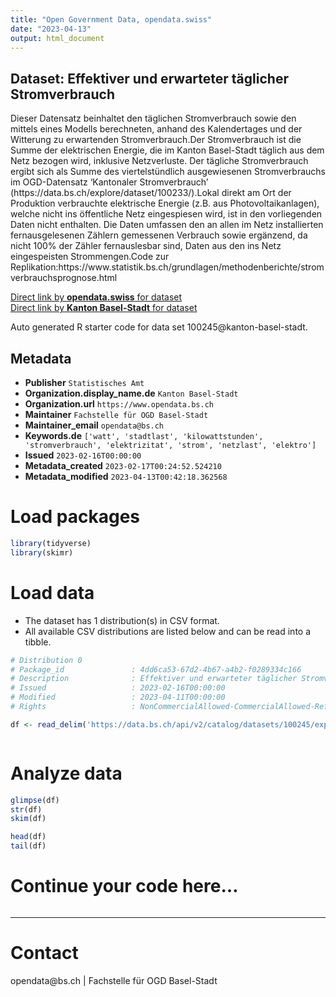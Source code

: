 ```yaml
---
title: "Open Government Data, opendata.swiss"
date: "2023-04-13"
output: html_document
---
```


## Dataset: Effektiver und erwarteter täglicher Stromverbrauch

Dieser Datensatz beinhaltet den täglichen Stromverbrauch sowie den mittels eines Modells berechneten, anhand des Kalendertages und der Witterung zu erwartenden Stromverbrauch.Der Stromverbrauch ist die Summe der elektrischen Energie, die im Kanton Basel-Stadt täglich aus dem Netz bezogen wird, inklusive Netzverluste. Der tägliche Stromverbrauch ergibt sich als Summe des viertelstündlich ausgewiesenen Stromverbrauchs im OGD-Datensatz 'Kantonaler Stromverbrauch' (https://data.bs.ch/explore/dataset/100233/).Lokal direkt am Ort der Produktion verbrauchte elektrische Energie (z.B. aus Photovoltaikanlagen), welche nicht ins öffentliche Netz eingespiesen wird, ist in den vorliegenden Daten nicht enthalten. Die Daten umfassen den an allen im Netz installierten fernausgelesenen Zählern gemessenen Verbrauch sowie ergänzend, da nicht 100% der Zähler fernauslesbar sind, Daten aus den ins Netz eingespeisten Strommengen.Code zur Replikation:https://www.statistik.bs.ch/grundlagen/methodenberichte/stromverbrauchsprognose.html

[Direct link by **opendata.swiss** for dataset](https://opendata.swiss/de/dataset/effektiver-und-erwarteter-taglicher-stromverbrauch)<br>
[Direct link by **Kanton Basel-Stadt** for dataset](https://data.bs.ch/explore/dataset/100245/)

Auto generated R starter code for data set 100245@kanton-basel-stadt.

## Metadata

- **Publisher** `Statistisches Amt`
- **Organization.display_name.de** `Kanton Basel-Stadt`
- **Organization.url** `https://www.opendata.bs.ch`
- **Maintainer** `Fachstelle für OGD Basel-Stadt`
- **Maintainer_email** `opendata@bs.ch`
- **Keywords.de** `['watt', 'stadtlast', 'kilowattstunden', 'stromverbrauch', 'elektrizitat', 'strom', 'netzlast', 'elektro']`
- **Issued** `2023-02-16T00:00:00`
- **Metadata_created** `2023-02-17T00:24:52.524210`
- **Metadata_modified** `2023-04-13T00:42:18.362568`


# Load packages

```r

library(tidyverse)
library(skimr)

```

# Load data

-   The dataset has 1 distribution(s) in CSV format.
-   All available CSV distributions are listed below and can be read into a tibble.

```r

# Distribution 0
# Package_id               : 4dd6ca53-67d2-4b67-a4b2-f0289334c166
# Description              : Effektiver und erwarteter täglicher Stromverbrauch (csv)
# Issued                   : 2023-02-16T00:00:00
# Modified                 : 2023-04-11T00:00:00
# Rights                   : NonCommercialAllowed-CommercialAllowed-ReferenceRequired

df <- read_delim('https://data.bs.ch/api/v2/catalog/datasets/100245/exports/csv')



```

# Analyze data

```r

glimpse(df)
str(df)
skim(df)

head(df)
tail(df)

```

# Continue your code here...

```r

```

------------------------------------------------------------------------

# Contact

opendata@bs.ch | Fachstelle für OGD Basel-Stadt
